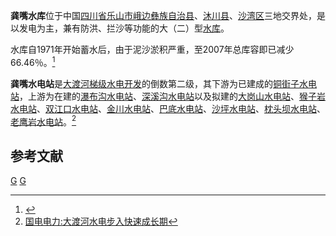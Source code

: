 {{Infobox Reservoir | 
|name                     = 龚嘴水库
|nickname                 = 
|image                    = 
|image_caption            = 
|map                      = 
|map_caption              = 
|pushpin_map              = China
|pushpin_map_caption      = 龚嘴水库在中国的位置
|code                     = BFC17000162
|class                    = 大（二）型[[水库|水库]]
|location_of_reservoir    = [[四川省|四川省]][[乐山市|乐山市]][[沙湾|沙湾]]、[[峨边|峨边]]、[[沐川|沐川]]
|location_of_dam          = [[沙湾区|沙湾区]][[龚嘴镇|龚嘴镇]]
|inflow                   = [[大渡河|大渡河]]
|outflow                  = 大渡河
|catchment_area           = 76400
|reservoir_area           = 
|mean_depth               = 
|maximum_depth            = 
|flood_level              = 530.4
|normal_water_level       = 
|dead_water_level         = 
|water_quality            = 
|island                   = 
|maximum_storage_capacity = 3.57亿
|normal_storage_capacity  = 
|dead_storage_capacity    = 
|type_of_dam              = 混凝土重力坝
|elevation_of_dam         = 
|height_of_dam            = 85.5
|length_of_dam            = 447
|width_of_dam             = 
|installed_capacity       = 70万千瓦
|irrigated_area           = 
|start                    = 1966年3月
|complete                 = 1978年12月
|cost                     = 
|emigrate                 = 
|latd = 29
|latm = 18
|lats = 12
|latNS = N
|longd = 102
|longm = 28
|longs = 43
|longEW = E
|website = 
|footnotes = <ref>{{Cite web |url=http://www.tsdh.net/%E6%B0%B4%E5%88%A9%E6%96%87%E7%8C%AE%E6%B1%87%E7%BC%96/PDF%E6%96%87%E6%A1%A3/%E4%B8%AD%E5%9B%BD%E6%B0%B4%E5%BA%93%E5%90%8D%E7%A7%B0%E4%BB%A3%E7%A0%81.pdf |title=中国水库名称代码 |access-date=2019-05-15 |archive-url=https://web.archive.org/web/20150505182029/http://www.tsdh.net/%E6%B0%B4%E5%88%A9%E6%96%87%E7%8C%AE%E6%B1%87%E7%BC%96/PDF%E6%96%87%E6%A1%A3/%E4%B8%AD%E5%9B%BD%E6%B0%B4%E5%BA%93%E5%90%8D%E7%A7%B0%E4%BB%A3%E7%A0%81.pdf |archive-date=2015-05-05 |dead-url=yes }}</ref><ref>[http://ls.sichuanw.com/leshan/2010-04-26/112.html 乐山捣毁龚嘴水库区七家非法采砂场]</ref><ref>[http://swxz.leshan.cn/swcf/xcz/ShowArticle.asp?ArticleID=853 龚嘴水电站：银河落九天]{{dead link|date=2018年5月 |bot=InternetArchiveBot |fix-attempted=yes }}</ref><ref>{{Cite web |url=http://www.chinawater.net.cn/china_dams/gongzui/index.html |title=龚嘴水电站 |accessdate=2010-09-29 |archive-date=2008-01-19 |archive-url=https://web.archive.org/web/20080119185109/http://www.chinawater.net.cn/china_dams/gongzui/index.html |dead-url=no }}</ref>
}}
'''龚嘴水库'''位于中国[[四川省|四川省]][[乐山市|乐山市]][[峨边彝族自治县|峨边彝族自治县]]、[[沐川县|沐川县]]、[[沙湾区|沙湾区]]三地交界处，是以发电为主，兼有防洪、拦沙等功能的大（二）型[[水库|水库]]。

水库自1971年开始蓄水后，由于泥沙淤积严重，至2007年总库容即已减少66.46％。<ref>{{cite journal |title=龚嘴水库泥沙淤积现状分析 |author=熊敏，马文琼 |journal=四川水力发电 |year=2008 |volume=27 |issue=A01 |pages=82-86 |url=http://www.cqvip.com/qk/93961x/2008a01/28647016.html }}</ref>

'''龚嘴水电站'''是[[大渡河|大渡河]][[梯级水电开发|梯级水电开发]]的倒数第二级，其下游为已建成的[[铜街子水电站|铜街子水电站]]，上游为在建的[[瀑布沟水电站|瀑布沟水电站]]、[[深溪沟水电站|深溪沟水电站]]以及拟建的[[大岗山水电站|大岗山水电站]]、[[猴子岩水电站|猴子岩水电站]]、[[双江口水电站|双江口水电站]]、[[金川水电站|金川水电站]]、[[巴底水电站|巴底水电站]]、[[沙坪水电站|沙坪水电站]]、[[枕头坝水电站|枕头坝水电站]]、[[老鹰岩水电站|老鹰岩水电站]]。<ref>[http://news.cf69.com/2010/04/27/00000000000002Tovi.html 国电电力:大渡河水电步入快速成长期]{{dead link|date=2018年5月 |bot=InternetArchiveBot |fix-attempted=yes }}</ref>

==参考文献==
{{reflist}}

{{大渡河水电站}}

[[Category:四川水库|G]]
[[Category:乐山市|G]]